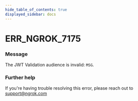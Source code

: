```yaml
---
hide_table_of_contents: true
displayed_sidebar: docs
---
```



# ERR_NGROK_7175

### Message

The JWT Validation audience is invalid: `MSG`.

<ErrorDetails error="err_ngrok_7175" />

### Further help

If you're having trouble resolving this error, please reach out to [support@ngrok.com](mailto:support@ngrok.com?subject=Help%20with%20ERR_NGROK_7175)

